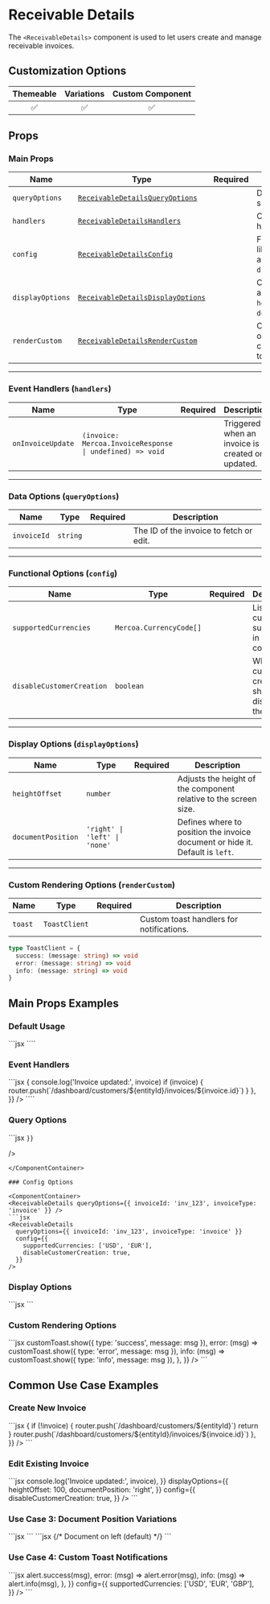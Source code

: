 
# Receivable Details

The `<ReceivableDetails>` component is used to let users create and manage receivable invoices.

## Customization Options

| Themeable | Variations | Custom Component |
| :-------: | :--------: | :--------------: |
|    ✅     |     ✅     |        ✅        |

## Props

### Main Props

| Name             | Type                                                         | Required | Description                                                                                  |
| ---------------- | ------------------------------------------------------------ | -------- | -------------------------------------------------------------------------------------------- |
| `queryOptions`   | [`ReceivableDetailsQueryOptions`](#data-options)             |          | Data-related options such as `invoiceId`.                                                    |
| `handlers`       | [`ReceivableDetailsHandlers`](#event-handlers)               |          | Callback functions for handling invoice updates.                                             |
| `config`         | [`ReceivableDetailsConfig`](#functional-options)             |          | Functional configurations like `supportedCurrencies` and `disableCustomerCreation`.          |
| `displayOptions` | [`ReceivableDetailsDisplayOptions`](#display-options)        |          | Options to adjust layout and visibility settings like `heightOffset` and `documentPosition`. |
| `renderCustom`   | [`ReceivableDetailsRenderCustom`](#custom-rendering-options) |          | Custom rendering options for specific components such as toast notifications.                |

---

<a id="event-handlers"></a>
### Event Handlers (`handlers`)

| Name              | Type                                                     | Required | Description                                      |
| ----------------- | -------------------------------------------------------- | -------- | ------------------------------------------------ |
| `onInvoiceUpdate` | `(invoice: Mercoa.InvoiceResponse \| undefined) => void` |          | Triggered when an invoice is created or updated. |

---

<a id="data-options"></a>
### Data Options (`queryOptions`)

| Name        | Type     | Required | Description                             |
| ----------- | -------- | -------- | --------------------------------------- |
| `invoiceId` | `string` |          | The ID of the invoice to fetch or edit. |

---

<a id="functional-options"></a>
### Functional Options (`config`)

| Name                      | Type                    | Required | Description                                               |
| ------------------------- | ----------------------- | -------- | --------------------------------------------------------- |
| `supportedCurrencies`     | `Mercoa.CurrencyCode[]` |          | List of currencies supported in this component.           |
| `disableCustomerCreation` | `boolean`               |          | Whether customer creation should be disabled in the form. |

---

<a id="display-options"></a>
### Display Options (`displayOptions`)

| Name               | Type                          | Required | Description                                                                   |
| ------------------ | ----------------------------- | -------- | ----------------------------------------------------------------------------- |
| `heightOffset`     | `number`                      |          | Adjusts the height of the component relative to the screen size.              |
| `documentPosition` | `'right' \| 'left' \| 'none'` |          | Defines where to position the invoice document or hide it. Default is `left`. |

---

<a id="custom-rendering-options"></a>
### Custom Rendering Options (`renderCustom`)

| Name    | Type          | Required | Description                              |
| ------- | ------------- | -------- | ---------------------------------------- |
| `toast` | `ToastClient` |          | Custom toast handlers for notifications. |

```typescript
type ToastClient = {
  success: (message: string) => void
  error: (message: string) => void
  info: (message: string) => void
}
```

## Main Props Examples

### Default Usage

<ComponentContainer>
  <ReceivableDetails />
  ```jsx
  <ReceivableDetails />
  ````
</ComponentContainer>

### Event Handlers

<ComponentContainer>
<ReceivableDetails queryOptions={{ invoiceId: 'inv_123', invoiceType: 'invoice' }} />
```jsx
<ReceivableDetails
  queryOptions={{ invoiceId: 'inv_123', invoiceType: 'invoice' }}
  handlers={{
    onInvoiceUpdate: (invoice) => {
      console.log('Invoice updated:', invoice)
      if (invoice) {
        router.push(`/dashboard/customers/${entityId}/invoices/${invoice.id}`)
      }
    },
  }}
/>
````

</ComponentContainer>

### Query Options

<ComponentContainer>
  <ReceivableDetails queryOptions={{ invoiceId: 'inv_123', invoiceType: 'invoice' }} />
  ```jsx
  <ReceivableDetails
    queryOptions={{
      invoiceId: 'inv_123',
      invoiceType: 'invoice',

    }}

/>

````
</ComponentContainer>

### Config Options

<ComponentContainer>
<ReceivableDetails queryOptions={{ invoiceId: 'inv_123', invoiceType: 'invoice' }} />
```jsx
<ReceivableDetails
  queryOptions={{ invoiceId: 'inv_123', invoiceType: 'invoice' }}
  config={{
    supportedCurrencies: ['USD', 'EUR'],
    disableCustomerCreation: true,
  }}
/>
````

</ComponentContainer>

### Display Options

<ComponentContainer>
  <ReceivableDetails queryOptions={{ invoiceId: 'inv_123', invoiceType: 'invoice' }} />
  ```jsx
  <ReceivableDetails
    queryOptions={{ invoiceId: 'inv_123', invoiceType: 'invoice' }}
    displayOptions={{
      heightOffset: 80,
      documentPosition: 'right',
    }}
  />
  ```
</ComponentContainer>

### Custom Rendering Options

<ComponentContainer>
  <ReceivableDetails queryOptions={{ invoiceId: 'inv_123', invoiceType: 'invoice' }} />
  ```jsx
  <ReceivableDetails
    queryOptions={{ invoiceId: 'inv_123', invoiceType: 'invoice' }}
    renderCustom={{
      toast: {
        success: (msg) => customToast.show({ type: 'success', message: msg }),
        error: (msg) => customToast.show({ type: 'error', message: msg }),
        info: (msg) => customToast.show({ type: 'info', message: msg }),
      },
    }}
  />
  ```
</ComponentContainer>

## Common Use Case Examples

### Create New Invoice

<ComponentContainer>
  <ReceivableDetails queryOptions={{ invoiceId: '', invoiceType: 'invoice' }} />
  ```jsx
  <ReceivableDetails
    queryOptions={{ invoiceId: '', invoiceType: 'invoice' }}
    config={{
      supportedCurrencies: ['USD'],
      disableCustomerCreation: false,
    }}
    handlers={{
      onInvoiceUpdate: (invoice) => {
        if (!invoice) {
          router.push(`/dashboard/customers/${entityId}`)
          return
        }
        router.push(`/dashboard/customers/${entityId}/invoices/${invoice.id}`)
      },
    }}
  />
  ```
</ComponentContainer>

### Edit Existing Invoice

<ComponentContainer>
  <ReceivableDetails
    queryOptions={{
      invoiceId: 'inv_123',
      invoiceType: 'invoice',
    }}
  />
  ```jsx
  <ReceivableDetails
    queryOptions={{
      invoiceId: 'inv_123',
      invoiceType: 'invoice',
    }}
    handlers={{
      onInvoiceUpdate: (invoice) => console.log('Invoice updated:', invoice),
    }}
    displayOptions={{
      heightOffset: 100,
      documentPosition: 'right',
    }}
    config={{
      disableCustomerCreation: true,
    }}
  />
  ```
</ComponentContainer>

### Use Case 3: Document Position Variations

<ComponentContainer>
  <ReceivableDetails
    queryOptions={{ invoiceId: 'inv_123', invoiceType: 'invoice' }}
    displayOptions={{ documentPosition: 'right' }}
  />
  ```jsx
  <ReceivableDetails
    queryOptions={{ invoiceId: 'inv_123', invoiceType: 'invoice' }}
    displayOptions={{ documentPosition: 'right' }}
  />
  ```
</ComponentContainer>

<ComponentContainer>
  <ReceivableDetails
    queryOptions={{ invoiceId: 'inv_123', invoiceType: 'invoice' }}
    displayOptions={{ documentPosition: 'left' }}
  />
  ```jsx
  {/* Document on left (default) */}
  <ReceivableDetails
    queryOptions={{ invoiceId: 'inv_123', invoiceType: 'invoice' }}
    displayOptions={{ documentPosition: 'left' }}
  />
  ```
</ComponentContainer>

### Use Case 4: Custom Toast Notifications

<ComponentContainer>
  <ReceivableDetails queryOptions={{ invoiceId: 'inv_123', invoiceType: 'invoice' }} />
  ```jsx
  <ReceivableDetails
    queryOptions={{ invoiceId: 'inv_123', invoiceType: 'invoice' }}
    renderCustom={{
      toast: {
        success: (msg) => alert.success(msg),
        error: (msg) => alert.error(msg),
        info: (msg) => alert.info(msg),
      },
    }}
    config={{
      supportedCurrencies: ['USD', 'EUR', 'GBP'],
    }}
  />
  ```
</ComponentContainer>
